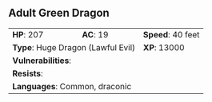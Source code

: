 ## Adult Green Dragon {#monster-adult-green-dragon}

```{=html}
<table class="table table-striped">
    <tbody>
        <tr>                    
            <td><b>HP</b>: 207</td>
            <td><b>AC</b>: 19</td>
            <td><b>Speed</b>: 40 feet</td>
        </tr>
        <tr>
            <td colspan="2"><b>Type</b>: Huge Dragon (Lawful Evil)</td>
            <td><b>XP</b>: 13000</td>
        </tr>
        <tr>
            <td colspan="3"><b>Vulnerabilities</b>: </td>
        </tr>
        <tr>
            <td colspan="3"><b>Resists</b>: </td>
        </tr>
        <tr>
            <td colspan="3"><b>Languages</b>: Common, draconic</td>
        </tr>
    </tbody>
</table>
```
